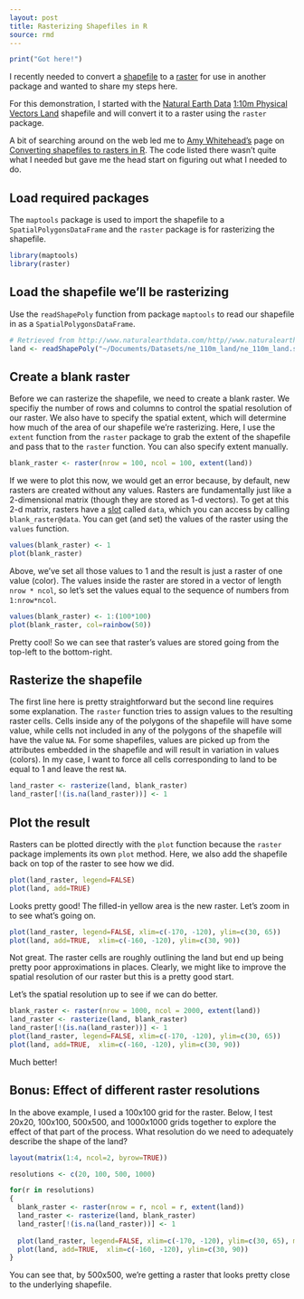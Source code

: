 ```yaml
---
layout: post
title: Rasterizing Shapefiles in R
source: rmd
---
```


```r
print("Got here!")
```
I recently needed to convert a [shapefile](http://en.wikipedia.org/wiki/Shapefile) to a [raster](http://en.wikipedia.org/wiki/Raster_graphics) for use in another package and wanted to share my steps here.

For this demonstration, I started with the [Natural Earth Data](http://www.naturalearthdata.com) [1:10m Physical Vectors Land](http://www.naturalearthdata.com/downloads/10m-physical-vectors/) shapefile and will convert it to a raster using the `raster` package.

A bit of searching around on the web led me to [Amy Whitehead's](http://amywhiteheadresearch.wordpress.com/) page on [Converting shapefiles to rasters in R](http://amywhiteheadresearch.wordpress.com/2014/05/01/shp2raster/). The code listed there wasn't quite what I needed but gave me the head start on figuring out what I needed to do.

## Load required packages

The `maptools` package is used to import the shapefile to a `SpatialPolygonsDataFrame` and the `raster` package is for rasterizing the shapefile.

```r
library(maptools)
library(raster)
```

## Load the shapefile we'll be rasterizing

Use the `readShapePoly` function from package `maptools` to read our shapefile in as a `SpatialPolygonsDataFrame`.
```r
# Retrieved from http://www.naturalearthdata.com/http//www.naturalearthdata.com/download/110m/physical/ne_110m_land.zip
land <- readShapePoly("~/Documents/Datasets/ne_110m_land/ne_110m_land.shp")
```

## Create a blank raster

Before we can rasterize the shapefile, we need to create a blank raster. We specifiy the number of rows and columns to control the spatial resolution of our raster. We also have to specify the spatial extent, which will determine how much of the area of our shapefile we're rasterizing. Here, I use the `extent` function from the `raster` package to grab the extent of the shapefile and pass that to the `raster` function. You can also specify extent manually.

```r
blank_raster <- raster(nrow = 100, ncol = 100, extent(land))
```

If we were to plot this now, we would get an error because, by default, new rasters are created without any values. Rasters are fundamentally just like a 2-dimensional matrix (though they are stored as 1-d vectors). To get at this 2-d matrix, rasters have a [slot](http://stat.ethz.ch/R-manual/R-devel/library/methods/html/slot.html) called `data`, which you can access by calling `blank_raster@data`. You can get (and set) the values of the raster using the `values` function.

```r
values(blank_raster) <- 1
plot(blank_raster)
```

Above, we've set all those values to 1 and the result is just a raster of one value (color). The values inside the raster are stored in a vector of length `nrow * ncol`, so let's set the values equal to the sequence of numbers from `1:nrow*ncol`.


```r
values(blank_raster) <- 1:(100*100)
plot(blank_raster, col=rainbow(50))
```

Pretty cool! So we can see that raster's values are stored going from the top-left to the bottom-right.

## Rasterize the shapefile

The first line here is pretty straightforward but the second line requires some explanation. The `raster` function tries to assign values to the resulting raster cells. Cells inside any of the polygons of the shapefile will have some value, while cells not included in any of the polygons of the shapefile will have the value `NA`. For some shapefiles, values are picked up from the attributes embedded in the shapefile and will result in variation in values (colors). In my case, I want to force all cells corresponding to land to be equal to 1 and leave the rest `NA`.

```r
land_raster <- rasterize(land, blank_raster)
land_raster[!(is.na(land_raster))] <- 1
```

## Plot the result

Rasters can be plotted directly with the `plot` function because the `raster` package implements its own `plot` method. Here, we also add the shapefile back on top of the raster to see how we did.

```r
plot(land_raster, legend=FALSE)
plot(land, add=TRUE)
```

Looks pretty good! The filled-in yellow area is the new raster. Let's zoom in to see what's going on.

```r
plot(land_raster, legend=FALSE, xlim=c(-170, -120), ylim=c(30, 65))
plot(land, add=TRUE,  xlim=c(-160, -120), ylim=c(30, 90))
```

Not great. The raster cells are roughly outlining the land but end up being pretty poor approximations in places. Clearly, we might like to improve the spatial resolution of our raster but this is a pretty good start.

Let's the spatial resolution up to see if we can do better.

```r
blank_raster <- raster(nrow = 1000, ncol = 2000, extent(land))
land_raster <- rasterize(land, blank_raster)
land_raster[!(is.na(land_raster))] <- 1
plot(land_raster, legend=FALSE, xlim=c(-170, -120), ylim=c(30, 65))
plot(land, add=TRUE,  xlim=c(-160, -120), ylim=c(30, 90))
```

Much better!

## Bonus: Effect of different raster resolutions

In the above example, I used a 100x100 grid for the raster. Below, I test 20x20, 100x100, 500x500, and 1000x1000 grids together to explore the effect of that part of the process. What resolution do we need to adequately describe the shape of the land?

```r
layout(matrix(1:4, ncol=2, byrow=TRUE))

resolutions <- c(20, 100, 500, 1000)

for(r in resolutions)
{
  blank_raster <- raster(nrow = r, ncol = r, extent(land))
  land_raster <- rasterize(land, blank_raster)
  land_raster[!(is.na(land_raster))] <- 1
  
  plot(land_raster, legend=FALSE, xlim=c(-170, -120), ylim=c(30, 65), main=paste0("Resolution: ", r, "x", r))
  plot(land, add=TRUE,  xlim=c(-160, -120), ylim=c(30, 90))
}

```

You can see that, by 500x500, we're getting a raster that looks pretty close to the underlying shapefile.
